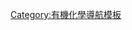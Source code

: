 {{NoteTA
|1=并
}}

{{Navbox
|name = 多环芳香烃
|title = [[多环芳香烃]]
|listclass = hlist

|group1 = 雙環
|list1 =
* [[丁搭烯]]
* [[薁]]
* [[萘]]
* [[1-甲基萘]]
* [[山欖烯]]

|group2 = 三環
|list2 =
* [[苊|苊（萘己環）]]
* [[苊烯]]
* [[蒽]]
* [[芴|芴（茀）]]
* [[非那烯]]
* [[菲]]
* [[三環素]]

|group3 = 四環
|list3 =
* [[苯并［a］蒽|苯并[''a'']蒽]]
* [[苯并［c］菲|苯并[''c'']菲]]
* [[䓛|{{僻字|䓛|上「艹」下「屈」}}]]
* [[荧蒽|荧蒽（苯并苊）]]
* [[芘]]
* [[三亚苯]]
* [[并四苯]]

|group4 = 五環
|list4 =
* [[苯并芘]]
** [[苯并［a］芘|苯并[''a'']芘]]
** [[苯并［e］芘|苯并[''e'']芘]]
** [[奧林匹克烯|奧林匹克烯（6''H''-苯并[''cd'']芘）]]
* [[苯并荧蒽]]
** [[苯并［a］荧蒽|苯并[''a'']荧蒽]]
** [[苯并［b］荧蒽|苯并[''b'']荧蒽]]
** [[苯并［j］荧蒽|苯并[''j'']荧蒽]]
** [[苯并［k］荧蒽|苯并[''k'']荧蒽]]
* [[二苯并蒽]]
** [[二苯并［a,h］蒽|二苯并[''a'',''h'']蒽]]
** [[二苯并［a,j］蒽|二苯并[''a'',''j'']蒽]]
* [[二苯并菲]]
** [[苉|苉（二苯并[''a'',''i'']菲）]]
** [[二苯并［c,g］菲|[5]螺烯（二苯并[''c'',''g'']菲）]]
** [[戊芬|戊芬（二苯并[''b'',''h'']菲）]]
* [[并五苯]]
* [[苝]]
* [[聯杯烯]]
* [[四伸苯]]

|group5 = 六環
|list5 =
* [[蒽嵌蒽]]
* [[苯并［ghi］苝|苯并[''ghi'']苝]]
* [[碗烯]]
* [[并六苯]]
* {{link-fr|六螺苯|Hexahélicène}}
* {{le|三角烯|Triangulene}}
* [[Zethrene]]

|group6 = 七環及以上
|list6 =
* [[卵苯]]
* [[锥苯]]
* [[并七苯]]
* [[蒄]]
* [[二蒄]]
* [[二茚并苝]]
* [[凯库勒烯]]
* {{link-de|三亚萘|Trinaphthylen}}
* [[超非那烯]]

|group7 = 特殊种类
|list7 =
* [[并苯]]
* [[芬]]
* [[螺烯]]
* [[圈烯]]
* [[菲烯]]
}}<noinclude>
{{Documentation}}
[[Category:有機化學導航模板]]
</noinclude>